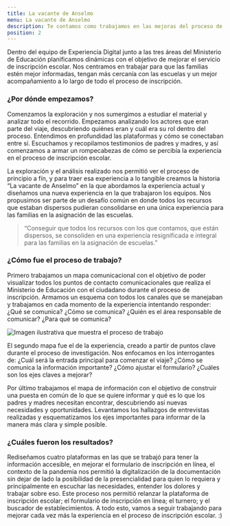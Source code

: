 ```yaml
---
title: La vacante de Anselmo
menu: La vacante de Anselmo
description: Te contamos como trabajamos en las mejoras del proceso de inscripcion escolar 2020
position: 2
---
```


Dentro del equipo de Experiencia Digital junto a las tres áreas del Ministerio de Educación planificamos dinámicas con el objetivo de mejorar el servicio de inscripción escolar. Nos centramos en trabajar para que las familias estén mejor informadas, tengan más cercanía con las escuelas y un mejor acompañamiento a lo largo de todo el proceso de inscripción. 

### ¿Por dónde empezamos? 

Comenzamos la exploración y nos sumergimos a estudiar el material y analizar todo el recorrido. Empezamos analizando los actores que eran parte del viaje, descubriendo quiénes eran y cuál era su rol dentro del proceso. Entendimos en profundidad las plataformas y cómo se conectaban entre sí. Escuchamos y recopilamos testimonios de padres y madres, y así comenzamos a armar un rompecabezas de cómo se percibía la experiencia en el proceso de inscripción escolar. 

La exploración y el análisis realizado nos permitió ver el proceso de principio a fín, y para traer esa experiencia a lo tangible creamos la historia “La vacante de Anselmo” en la que abordamos la experiencia actual y diseñamos una nueva experiencia en la que trabajaron los equipos.
Nos propusimos ser parte de un desafío común en donde todos los recursos que estaban dispersos pudieran consolidarse en una única experiencia para las familias en la asignación de las escuelas. 

<div class="bloquote-wrapper">
  <blockquote>
    <p>
     “Conseguir que todos los recursos con los que contamos, que están dispersos, se consoliden en una experiencia resignificada e integral para las familias en la asignación de escuelas.” 
    </p>
  </blockquote>
</div>

### ¿Cómo fue el proceso de trabajo? 

Primero trabajamos un mapa comunicacional con el objetivo de poder visualizar todos los puntos de contacto comunicacionales que realiza el Ministerio de Educación con el ciudadano durante el proceso de inscripción. Armamos un esquema con todos los canales que se manejaban y trabajamos en cada momento de la experiencia intentando responder: ¿Qué se comunica? ¿Cómo se comunica? ¿Quién es el área responsable de comunicar? ¿Para qué se comunica?

![Imagen ilustrativa que muestra el proceso de trabajo](/creamos_experiencias/nuestras_historias/la_vacante_de_anselmo_/trabajo.svg)

El segundo mapa fue el de la experiencia, creado a partir de puntos clave durante el proceso de investigación. Nos enfocamos en los interrogantes de: ¿Cuál será la entrada principal para comenzar el viaje? ¿Cómo se comunica la información importante? ¿Cómo ajustar el formulario? ¿Cuáles son los ejes claves a mejorar?

Por último trabajamos el mapa de información con el objetivo de construir una puesta en común de lo que se quiere informar y qué es lo que los padres y madres necesitan encontrar, descubriendo así nuevas necesidades y oportunidades. Levantamos los hallazgos de entrevistas realizadas y esquematizamos los ejes importantes para informar de la manera más clara y simple posible.

### ¿Cuáles fueron los resultados? 

Rediseñamos cuatro plataformas en las que se trabajó para tener la información accesible, en mejorar el formulario de inscripción en línea, el contexto de la pandemia nos permitió la digitalización de la documentación sin dejar de lado la posibilidad de la presencialidad para quien lo requiera y principalmente en escuchar las necesidades, entender los dolores y trabajar sobre eso. Este proceso nos permitió relanzar la plataforma de inscripción escolar; el formulario de inscripción en línea; el turnero; y el buscador de establecimientos. A todo esto, vamos a seguir trabajando para mejorar cada vez más la experiencia en el proceso de inscripción escolar. :)
